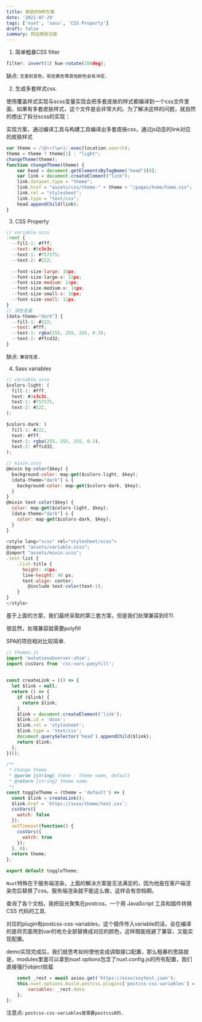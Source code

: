 ```yaml
---
title: 换肤的N种方案
date: '2021-07-29'
tags: ['nuxt', 'sass', 'CSS Property']
draft: false
summary: 网站换肤功能
---
```


1. 简单粗暴CSS filter

```javascript
filter: invert(1) hue-rotate(180deg);
```

缺点: `无差别变色，有些黄色等其他颜色会有冲突.`

2. 生成多套样式css.

使用覆盖样式实现与scss变量实现会把多套皮肤的样式都编译到一个css文件里面，如果有多套皮肤样式，这个文件是会非常大的。为了解决这样的问题，就自然的想出了拆分scss的实现：

实现方案，通过编译工具与构建工具编译出多套皮肤css，通过js动态的link对应的皮肤样式

```javascript
var theme = /\bt=(\w+)/.exec(location.search);
theme = theme ? theme[1] : "light";
changeTheme(theme);
function changeTheme(theme) {
    var head = document.getElementsByTagName("head")[0];
    var link = document.createElement("link");
    link.dataset.type = "theme";
    link.href = "assets/css/theme-" + theme + "/pages/home/home.css";
    link.rel = "stylesheet";
    link.type = "text/css";
    head.appendChild(link);
}
```

3. CSS Property

```javascript
// variable.scss
:root {
  --fill-1: #fff;
  --text: #3c3c3c;
  --text-1: #757575;
  --text-2: #222;
 
  --font-size-large: 18px;
  --font-size-large-x: 22px;
  --font-size-medium: 14px;
  --font-size-medium-x: 16px;
  --font-size-small-s: 10px;
  --font-size-small: 12px;
}
// 深色变量
[data-theme="dark"] {
  --fill-1: #222;
  --text: #fff;
  --text-1: rgba(255, 255, 255, 0.3);
  --text-2: #ffcd32;
}
```

缺点: `兼容性差.`

4. Sass variables

```javascript
// variable.scss 
$colors-light: (
  fill-1: #fff,
  text: #3c3c3c,
  text-1: #757575,
  text-2: #222,
);
 
$colors-dark: (
  fill-1: #222,
  text: #fff,
  text-1: rgba(255, 255, 255, 0.3),
  text-2: #ffcd32,
);

// mixin.scss
@mixin bg-color($key) {
  background-color: map-get($colors-light, $key);
  [data-theme="dark"] & {
    background-color: map-get($colors-dark, $key);
  }
}
@mixin text-color($key) {
  color: map-get($colors-light, $key);
  [data-theme="dark"] & {
    color: map-get($colors-dark, $key);
  }
}
 
<style lang="scss" rel="stylesheet/scss">
@import "assets/variable.scss";
@import "assets/mixin.scss";
.test-list {
    .list-title {
      height: 40px;
      line-height: 40 px;
      text-align: center;
        @include text-color(text-1);
    }
}
</style>
```

基于上面的方案，我们最终采取的第三套方案，但是我们处理兼容到IE11.

很显然，处理兼容就需要polyfill

SPA的项目相对比较简单.

```javascript
// themes.js
import 'mutationobserver-shim';
import cssVars from 'css-vars-ponyfill';
 
 
const createLink = (() => {
  let $link = null;
  return () => {
    if ($link) {
      return $link;
    }
    $link = document.createElement('link');
    $link.id = 'dxxx';
    $link.rel = 'stylesheet';
    $link.type = 'text/css';
    document.querySelector('head').appendChild($link);
    return $link;
  };
})();
 
/**
 * Change theme
 * @param {string} theme - theme name, default
 * @return {string} theme name
 */
const toggleTheme = (theme = 'default') => {
  const $link = createLink();
  $link.href = `https://xxxx/theme/test.css`;
  cssVars({
    watch: false
  });
  setTimeout(function() {
    cssVars({
      watch: true
    });
  }, 0);
  return theme;
};
 
export default toggleTheme;
```

```Nuxt```特殊在于服务端渲染，上面的解决方案是无法满足的，因为他是在客户端渲染完后替换了css。服务端渲染就不能这么做，这样会有空档期。

查询了各个文档，我把目光聚焦在postcss，一个用 JavaScript 工具和插件转换 CSS 代码的工具.

对应的plugin有postcss-css-variables，这个插件传入variable的话，会在编译的是将页面用到var的地方全部替换成对应的颜色，这样既能规避了兼容，又能实现配置。

demo实现完成后，我们就思考如何使他变成调取接口配置，那么粗暴的思路就是，modules里面可以拿到nuxt options包含了nuxt.config.js的所有配置，我们直接强行object挂载

```javascript
    const _rest = await axios.get('https://xxxx/xzytest.json');
    this.nuxt.options.build.postcss.plugins['postcss-css-variables'] = {
        variables: _rest.data
    };
};
```

注意点:
```postcss-css-variables是需要postcss8的.```